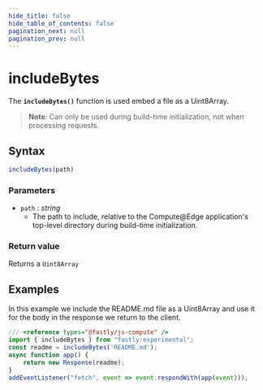 ```yaml
---
hide_title: false
hide_table_of_contents: false
pagination_next: null
pagination_prev: null
---
```

# includeBytes

The **`includeBytes()`** function is used embed a file as a Uint8Array.

>**Note**: Can only be used during build-time initialization, not when processing requests.

## Syntax

```js
includeBytes(path)
```

### Parameters

- `path` _: string_
  - The path to include, relative to the Compute@Edge application's top-level directory during build-time initialization.

### Return value

Returns a `Uint8Array`

## Examples

In this example we include the README.md file as a Uint8Array and use it for the body in the response we return to the client.

```js
/// <reference types="@fastly/js-compute" />
import { includeBytes } from "fastly:experimental";
const readme = includeBytes('README.md');
async function app() {
    return new Response(readme);
}
addEventListener("fetch", event => event.respondWith(app(event)));
```
